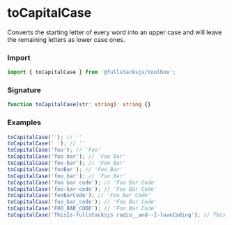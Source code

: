 # toCapitalCase

Converts the starting letter of every word into an upper case and will leave the
remaining letters as lower case ones.

### Import

```typescript copy
import { toCapitalCase } from '@fullstacksjs/toolbox';
```

### Signature

```typescript copy
function toCapitalCase(str: string): string {}
```

### Examples

```typescript copy
toCapitalCase(''); // ''
toCapitalCase(' '); // ''
toCapitalCase('foo'); // 'Foo'
toCapitalCase('foo bar'); // 'Foo Bar'
toCapitalCase('foo-bar'); // 'Foo Bar'
toCapitalCase('fooBar'); // 'Foo Bar'
toCapitalCase('foo_bar'); // 'Foo Bar'
toCapitalCase('foo bar code'); // 'Foo Bar Code'
toCapitalCase('foo-bar-code'); // 'Foo Bar Code'
toCapitalCase('fooBarCode'); // 'Foo Bar Code'
toCapitalCase('foo_bar_code'); // 'Foo Bar Code'
toCapitalCase('FOO_BAR_CODE'); // 'Foo Bar Code'
toCapitalCase('ThisIs-fullstacksjs radio__and--I-loveCoding'); // This Is Fullstacksjs Radio And I Love Coding
```
